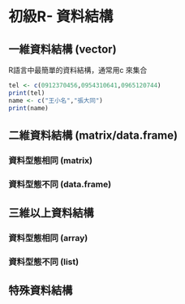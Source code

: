 # 初級R- 資料結構

## 一維資料結構 (vector)

R語言中最簡單的資料結構，通常用c 來集合

```r
tel <- c(0912370456,0954310641,0965120744)
print(tel)
name <- c("王小名","張大同")
print(name)
```

## 二維資料結構 (matrix/data.frame)

### 資料型態相同 (matrix)

### 資料型態不同 (data.frame)

## 三維以上資料結構

### 資料型態相同 (array)

### 資料型態不同 (list)

## 特殊資料結構
